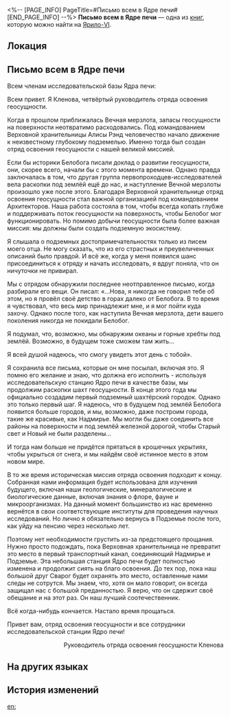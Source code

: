 <%-- [PAGE_INFO]
PageTitle=#Письмо всем в Ядре печи#
[END_PAGE_INFO] --%>
{{Дополнить}}
{{Книга Инфобокс
|id           = 105
|partIds      = 190237
|Название     = 
|Изображение  = Иконка Письмо.png
|Мир          = Ярило-VI
|Томов        = 1
|Автор        = <!--нужно добавить-->
|Описание     = Письмо из прошлого, теперь тщательно охраняемое безмолвной, но величественной механической конструкцией. Кажется, что оно имеет необычайное значение для его владельца.
|Том1         = {{tx}}
|Источник1    = {{tx|Отсутствует источник}}
|Персонажи    = 
|Фракции      = 
}}
'''Письмо всем в Ядре печи''' — одна из [[Книги|книг]], которую можно найти на [[Ярило-VI]].

==Локация==
{{Отметка карты|<!--название карты-->|<!--id отметки-->}}

==Письмо всем в Ядре печи==
{{Размер|+4|<div align="center">Письмо всем в Ядре печи</div>}}

Всем членам исследовательской базы Ядра печи:

Всем привет. Я Кленова, четвёртый руководитель отряда освоения геосущности.

Когда в прошлом приближалась Вечная мерзлота, запасы геосущности на поверхности неотвратимо расходовались. Под командованием Верховной хранительницы Алисы Рэнд человечество начало движение к неизвестному глубокому подземелью. Именно тогда был создан отряд освоения геосущности с нашей великой миссией.

Если бы историки Белобога писали доклад о развитии геосущности, они, скорее всего, начали бы с этого момента времени. Однако правда заключалась в том, что другая группа первопроходцев-исследователей вела раскопки под землёй ещё до нас, и наступление Вечной мерзлоты произошло уже после этого. Благодаря Верховной хранительнице отряд освоения геосущности стал важной организацией под командованием Архитекторов. Наша работа состояла в том, чтобы всегда копать глубже и поддерживать поток геосущности на поверхность, чтобы Белобог мог функционировать. Но помимо добычи геосущности была более важная миссия: мы должны были создать подземную экосистему.

Я слышала о подземных достопримечательностях только из писем моего отца. Не могу сказать, что из его страстных и преувеличенных описаний было правдой. И всё же, когда у меня появился шанс присоединиться к отряду и начать исследовать, я вдруг поняла, что он ничуточки не привирал.

Мы с отрядом обнаружили последнее неотправленное письмо, когда разбирали его вещи. Он писал: «...Нова, я никогда не говорил тебе об этом, но я провёл своё детство в горах далеко от Белобога. В то время я чувствовал, что весь мир принадлежит мне, и я мог пойти куда захочу. Однако после того, как наступила Вечная мерзлота, дети вашего поколения никогда не покидали Белобог.

Я подумал, что, возможно, мы обнаружим океаны и горные хребты под землёй. Возможно, в будущем тоже сможем там жить...

Я всей душой надеюсь, что смогу увидеть этот день с тобой».

Я сохранила все письма, которые он мне посылал, включая это. Я помню его желание и знаю, что должна его исполнить - используя исследовательскую станцию Ядро печи в качестве базы, мы продолжим раскопки шахт геосущности. В конце этого года мы официально создадим первый подземный шахтёрский городок. Однако это только первый шаг. Я надеюсь, что в будущем под землёй Белобога появится больше городов, и мы, возможно, даже построим города, такие же красивые, как Надмирье. Мы могли бы даже соединить все районы на поверхности и под землёй железной дорогой, чтобы Старый свет и Новый не были разделены...

И тогда нам больше не придётся прятаться в крошечных укрытиях, чтобы укрыться от снега, и мы найдём своё истинное место в этом новом мире.

В то же время историческая миссия отряда освоения подходит к концу. Собранная нами информация будет использована для изучения будущего, включая наши геологические, минералогические и биологические данные, включая знания о флоре, фауне и микроорганизмах. На данный момент большинство из нас временно вернётся в свои соответствующие институты для проведения научных исследований. Но лично я обязательно вернусь в Подземье после того, как уйду на пенсию через несколько лет.

Поэтому нет необходимости грустить из-за предстоящего прощания. Нужно просто подождать, пока Верховная хранительница не превратит это место в первый транспортный канал, соединяющий Надмирье и Подземье. Эта небольшая станция Ядро печи будет полностью изменена и продолжит сиять на благо освоения. До тех пор, пока наш большой друг Сварог будет охранять это место, оставленные нами следы не сотрутся. Мы знаем, что, хотя он мало говорит, он всегда защищал нас с большой преданностью. Я верю, что он сдержит своё обещание и на этот раз. Он наш лучший соотечественник.

Всё когда-нибудь кончается. Настало время прощаться.

Привет вам, отряд освоения геосущности и все сотрудники исследовательской станции Ядро печи!

<div align="right">Руководитель отряда освоения геосущности Кленова</div>

==На других языках==
{{На других языках
|en   = A Letter to All of Furnace Core Base
|zhs  = 致「炉心」基地全体的一封信
|zht  = 致「爐心」基地全體的一封信
|ja   = 「炉心」基地全員への手紙
|ko   = 「노심」 기지 전체에 보내는 편지
|es   = Carta a los miembros de la base de investigación del Núcleo de la Fragua
|fr   = Une lettre adressée à toutes les personnes de la base du Noyau de la fournaise
|ru   = Письмо всем в Ядре печи
|th   = จดหมายถึงฐาน "Furnace Core" ทั้งหมด
|vi   = Bức Thư Gửi Đến Toàn Thể Căn Cứ Lõi Trung Tâm
|de   = Ein Brief an alle in der Basis „Schmelzofen-Kern“
|id   = Sepucuk Surat untuk Seluruh Dasar Furnace Core
|pt   = Uma Carta a Todos da Base do Núcleo da Fornalha
}}

==История изменений==
{{История изменений|3.5}}

[[en:]]